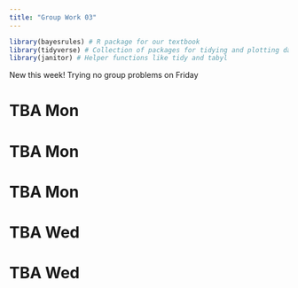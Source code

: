 ```yaml
---
title: "Group Work 03"
---
```


```r
library(bayesrules) # R package for our textbook
library(tidyverse) # Collection of packages for tidying and plotting data
library(janitor) # Helper functions like tidy and tabyl
```

::: callout-note
New this week! Trying no group problems on Friday
:::

# TBA Mon

# TBA Mon

# TBA Mon

# TBA Wed

# TBA Wed
